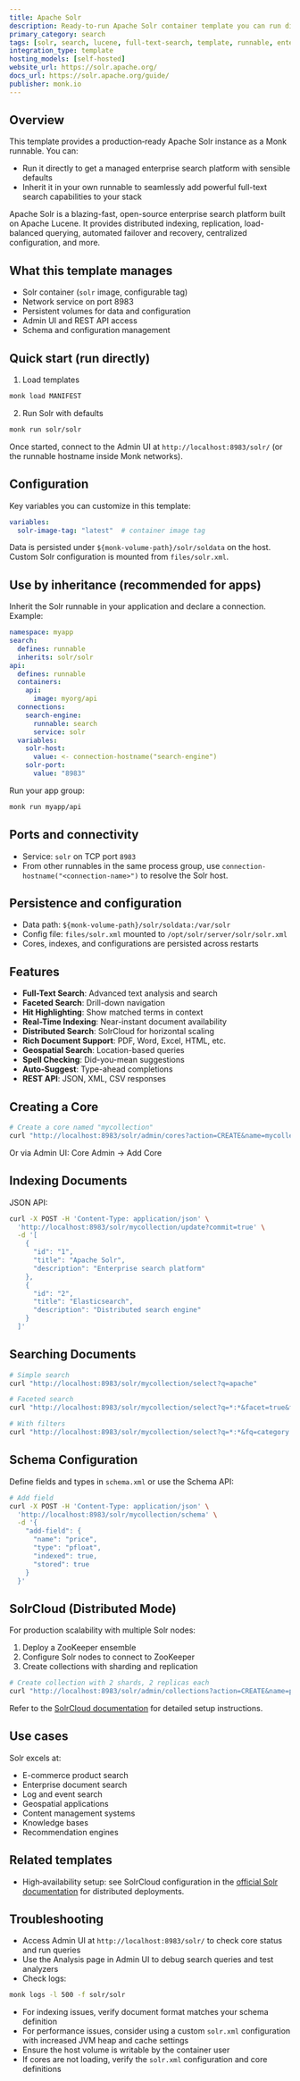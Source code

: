 ```yaml
---
title: Apache Solr
description: Ready-to-run Apache Solr container template you can run directly or inherit to integrate a powerful search engine into your stack.
primary_category: search
tags: [solr, search, lucene, full-text-search, template, runnable, enterprise-search]
integration_type: template
hosting_models: [self-hosted]
website_url: https://solr.apache.org/
docs_url: https://solr.apache.org/guide/
publisher: monk.io
---
```


## Overview

This template provides a production‑ready Apache Solr instance as a Monk runnable. You can:

- Run it directly to get a managed enterprise search platform with sensible defaults
- Inherit it in your own runnable to seamlessly add powerful full-text search capabilities to your stack

Apache Solr is a blazing-fast, open-source enterprise search platform built on Apache Lucene. It provides distributed indexing, replication, load-balanced querying, automated failover and recovery, centralized configuration, and more.

## What this template manages

- Solr container (`solr` image, configurable tag)
- Network service on port 8983
- Persistent volumes for data and configuration
- Admin UI and REST API access
- Schema and configuration management

## Quick start (run directly)

1) Load templates

```bash
monk load MANIFEST
```

2) Run Solr with defaults

```bash
monk run solr/solr
```

Once started, connect to the Admin UI at `http://localhost:8983/solr/` (or the runnable hostname inside Monk networks).

## Configuration

Key variables you can customize in this template:

```yaml
variables:
  solr-image-tag: "latest"  # container image tag
```

Data is persisted under `${monk-volume-path}/solr/soldata` on the host. Custom Solr configuration is mounted from `files/solr.xml`.

## Use by inheritance (recommended for apps)

Inherit the Solr runnable in your application and declare a connection. Example:

```yaml
namespace: myapp
search:
  defines: runnable
  inherits: solr/solr
api:
  defines: runnable
  containers:
    api:
      image: myorg/api
  connections:
    search-engine:
      runnable: search
      service: solr
  variables:
    solr-host:
      value: <- connection-hostname("search-engine")
    solr-port:
      value: "8983"
```

Run your app group:

```bash
monk run myapp/api
```

## Ports and connectivity

- Service: `solr` on TCP port `8983`
- From other runnables in the same process group, use `connection-hostname("<connection-name>")` to resolve the Solr host.

## Persistence and configuration

- Data path: `${monk-volume-path}/solr/soldata:/var/solr`
- Config file: `files/solr.xml` mounted to `/opt/solr/server/solr/solr.xml`
- Cores, indexes, and configurations are persisted across restarts

## Features

- **Full-Text Search**: Advanced text analysis and search
- **Faceted Search**: Drill-down navigation
- **Hit Highlighting**: Show matched terms in context
- **Real-Time Indexing**: Near-instant document availability
- **Distributed Search**: SolrCloud for horizontal scaling
- **Rich Document Support**: PDF, Word, Excel, HTML, etc.
- **Geospatial Search**: Location-based queries
- **Spell Checking**: Did-you-mean suggestions
- **Auto-Suggest**: Type-ahead completions
- **REST API**: JSON, XML, CSV responses

## Creating a Core

```bash
# Create a core named "mycollection"
curl "http://localhost:8983/solr/admin/cores?action=CREATE&name=mycollection&configSet=_default"
```

Or via Admin UI: Core Admin → Add Core

## Indexing Documents

JSON API:

```bash
curl -X POST -H 'Content-Type: application/json' \
  'http://localhost:8983/solr/mycollection/update?commit=true' \
  -d '[
    {
      "id": "1",
      "title": "Apache Solr",
      "description": "Enterprise search platform"
    },
    {
      "id": "2",
      "title": "Elasticsearch",
      "description": "Distributed search engine"
    }
  ]'
```

## Searching Documents

```bash
# Simple search
curl "http://localhost:8983/solr/mycollection/select?q=apache"

# Faceted search
curl "http://localhost:8983/solr/mycollection/select?q=*:*&facet=true&facet.field=category"

# With filters
curl "http://localhost:8983/solr/mycollection/select?q=*:*&fq=category:tech"
```

## Schema Configuration

Define fields and types in `schema.xml` or use the Schema API:

```bash
# Add field
curl -X POST -H 'Content-Type: application/json' \
  'http://localhost:8983/solr/mycollection/schema' \
  -d '{
    "add-field": {
      "name": "price",
      "type": "pfloat",
      "indexed": true,
      "stored": true
    }
  }'
```

## SolrCloud (Distributed Mode)

For production scalability with multiple Solr nodes:
1. Deploy a ZooKeeper ensemble
2. Configure Solr nodes to connect to ZooKeeper
3. Create collections with sharding and replication

```bash
# Create collection with 2 shards, 2 replicas each
curl "http://localhost:8983/solr/admin/collections?action=CREATE&name=products&numShards=2&replicationFactor=2"
```

Refer to the [SolrCloud documentation](https://solr.apache.org/guide/solr/latest/deployment-guide/cluster-types.html) for detailed setup instructions.

## Use cases

Solr excels at:
- E-commerce product search
- Enterprise document search
- Log and event search
- Geospatial applications
- Content management systems
- Knowledge bases
- Recommendation engines


## Related templates

- High‑availability setup: see SolrCloud configuration in the [official Solr documentation](https://solr.apache.org/guide/) for distributed deployments.

## Troubleshooting

- Access Admin UI at `http://localhost:8983/solr/` to check core status and run queries
- Use the Analysis page in Admin UI to debug search queries and test analyzers
- Check logs:

```bash
monk logs -l 500 -f solr/solr
```

- For indexing issues, verify document format matches your schema definition
- For performance issues, consider using a custom `solr.xml` configuration with increased JVM heap and cache settings
- Ensure the host volume is writable by the container user
- If cores are not loading, verify the `solr.xml` configuration and core definitions
